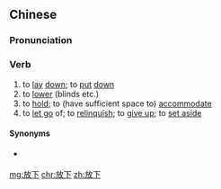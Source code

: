 ==Chinese==
{{zh-forms}}

===Pronunciation===
{{zh-pron
|m=fàngxià,tl=y
|c=fong3 haa6
|h=pfs=piong-hâ
|mn=pàng-hē
|cat=v
}}

===Verb===
{{zh-verb}}

# to [[lay]] [[down]]; to [[put]] [[down]]
# to [[lower]] (blinds etc.)
# to [[hold]]; to (have sufficient space to) [[accommodate]]
# to [[let go]] of; to [[relinquish]]; to [[give up]]; to [[set aside]]

====Synonyms====
* {{qualifier|Cantonese}} {{zh-l|放低|tr=-}}

[[mg:放下]]
[[chr:放下]]
[[zh:放下]]